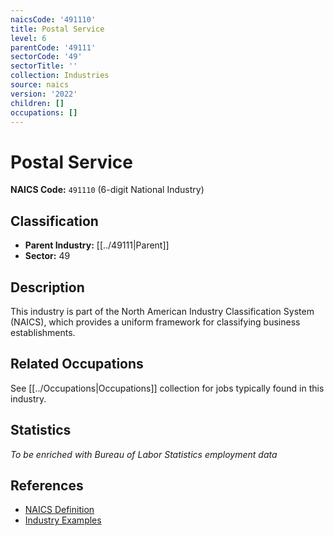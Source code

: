 ```yaml
---
naicsCode: '491110'
title: Postal Service
level: 6
parentCode: '49111'
sectorCode: '49'
sectorTitle: ''
collection: Industries
source: naics
version: '2022'
children: []
occupations: []
---
```

# Postal Service

**NAICS Code:** `491110` (6-digit National Industry)

## Classification

- **Parent Industry:** [[../49111|Parent]]
- **Sector:** 49

## Description

This industry is part of the North American Industry Classification System (NAICS), which provides a uniform framework for classifying business establishments.

## Related Occupations

See [[../Occupations|Occupations]] collection for jobs typically found in this industry.

## Statistics

*To be enriched with Bureau of Labor Statistics employment data*

## References

- [NAICS Definition](https://www.census.gov/naics/)
- [Industry Examples](https://www.census.gov/naics/2022NAICS/)
